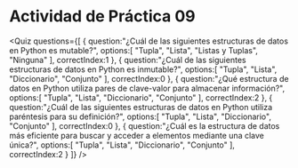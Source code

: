 
# Actividad de Práctica 09

<Quiz questions={[
   {
      question:"¿Cuál de las siguientes estructuras de datos en Python es mutable?",
      options:[
         "Tupla",
         "Lista",
         "Listas y Tuplas",
         "Ninguna"
      ],
      correctIndex:1
   },
   {
      question:"¿Cuál de las siguientes estructuras de datos en Python es inmutable?",
      options:[
         "Tupla",
         "Lista",
         "Diccionario",
         "Conjunto"
      ],
      correctIndex:0
   },
   {
      question:"¿Qué estructura de datos en Python utiliza pares de clave-valor para almacenar información?",
      options:[
         "Tupla",
         "Lista",
         "Diccionario",
         "Conjunto"
      ],
      correctIndex:2
   },
   {
      question:"¿Cuál de las siguientes estructuras de datos en Python utiliza paréntesis para su definición?",
      options:[
         "Tupla",
         "Lista",
         "Diccionario",
         "Conjunto"
      ],
      correctIndex:0
   },
   {
      question:"¿Cuál es la estructura de datos más eficiente para buscar y acceder a elementos mediante una clave única?",
      options:[
         "Tupla",
         "Lista",
         "Diccionario",
         "Conjunto"
      ],
      correctIndex:2
   }
]} />